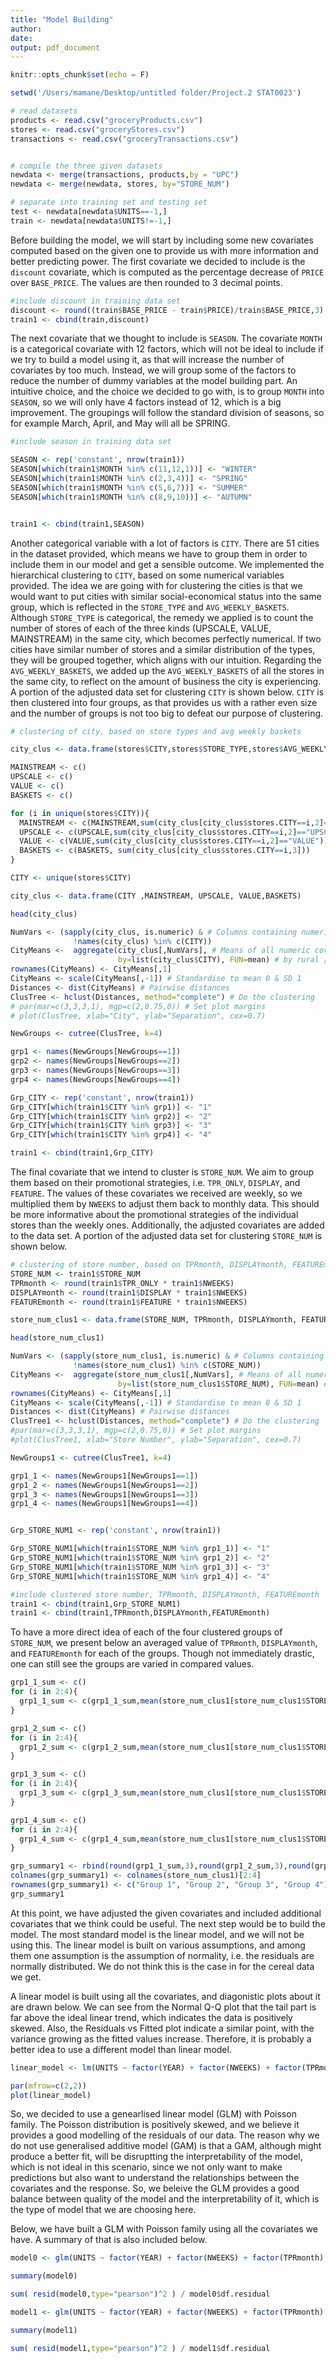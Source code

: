 ```yaml
---
title: "Model Building"
author:
date: 
output: pdf_document
---
```


```r
knitr::opts_chunk$set(echo = F)

setwd('/Users/mamane/Desktop/untitled folder/Project.2 STAT0023')

# read datasets 
products <- read.csv("groceryProducts.csv")
stores <- read.csv("groceryStores.csv")
transactions <- read.csv("groceryTransactions.csv")


# compile the three given datasets 
newdata <- merge(transactions, products,by = "UPC")
newdata <- merge(newdata, stores, by="STORE_NUM")

# separate into training set and testing set
test <- newdata[newdata$UNITS==-1,]
train <- newdata[newdata$UNITS!=-1,]
```


Before building the model, we will start by including some new covariates computed based on the given one to provide us with more information and better predicting power. The first covariate we decided to include is the `discount` covariate, which is computed as the percentage decrease of `PRICE` over `BASE_PRICE`. The values are then rounded to 3 decimal points.

```r
#include discount in training data set
discount <- round((train$BASE_PRICE - train$PRICE)/train$BASE_PRICE,3) 
train1 <- cbind(train,discount)
```

The next covariate that we thought to include is `SEASON`. The covariate `MONTH` is a categorical covariate with 12 factors, which will not be ideal to include if we try to build a model using it, as that will increase the number of covariates by too much. Instead, we will group some of the factors to reduce the number of dummy variables at the model building part. An intuitive choice, and the choice we decided to go with, is to group `MONTH` into `SEASON`, so we will only have 4 factors instead of 12, which is a big improvement. The groupings will follow the standard division of seasons, so for example March, April, and May will all be SPRING. 

```r
#include season in training data set

SEASON <- rep('constant', nrow(train1))
SEASON[which(train1$MONTH %in% c(11,12,1))] <- "WINTER"
SEASON[which(train1$MONTH %in% c(2,3,4))] <- "SPRING"
SEASON[which(train1$MONTH %in% c(5,6,7))] <- "SUMMER"
SEASON[which(train1$MONTH %in% c(8,9,10))] <- "AUTUMN"


train1 <- cbind(train1,SEASON)
```

Another categorical variable with a lot of factors is `CITY`. There are 51 cities in the dataset provided, which means we have to group them in order to include them in our model and get a sensible outcome. We implemented the hierarchical clustering to `CITY`, based on some numerical variables provided. The idea we are going with for clustering the cities is that we would want to put cities with similar social-economical status into the same group, which is reflected in the `STORE_TYPE` and `AVG_WEEKLY_BASKETS`. Although `STORE_TYPE` is categorical, the remedy we applied is to count the number of stores of each of the three kinds (UPSCALE, VALUE, MAINSTREAM) in the same city, which becomes perfectly numerical. If two cities have similar number of stores and a similar distribution of the types, they will be grouped together, which aligns with our intuition. Regarding the `AVG_WEEKLY_BASKETS`, we added up the `AVG_WEEKLY_BASKETS` of all the stores in the same city, to reflect on the amount of business the city is experiencing. A portion of the adjusted data set for clustering `CITY` is shown below. `CITY` is then clustered into four groups, as that provides us with a rather even size and the number of groups is not too big to defeat our purpose of clustering. 

```r
# clustering of city, based on store types and avg weekly baskets

city_clus <- data.frame(stores$CITY,stores$STORE_TYPE,stores$AVG_WEEKLY_BASKETS)

MAINSTREAM <- c()
UPSCALE <- c()
VALUE <- c()
BASKETS <- c()

for (i in unique(stores$CITY)){
  MAINSTREAM <- c(MAINSTREAM,sum(city_clus[city_clus$stores.CITY==i,2]=="MAINSTREAM"))
  UPSCALE <- c(UPSCALE,sum(city_clus[city_clus$stores.CITY==i,2]=="UPSCALE"))
  VALUE <- c(VALUE,sum(city_clus[city_clus$stores.CITY==i,2]=="VALUE"))
  BASKETS <- c(BASKETS, sum(city_clus[city_clus$stores.CITY==i,3]))
}

CITY <- unique(stores$CITY)

city_clus <- data.frame(CITY ,MAINSTREAM, UPSCALE, VALUE,BASKETS) 

head(city_clus)

NumVars <- (sapply(city_clus, is.numeric) & # Columns containing numeric
              !names(city_clus) %in% c(CITY))
CityMeans <-  aggregate(city_clus[,NumVars], # Means of all numeric covariates
                        by=list(city_clus$CITY), FUN=mean) # by rural / urban group
rownames(CityMeans) <- CityMeans[,1]
CityMeans <- scale(CityMeans[,-1]) # Standardise to mean 0 & SD 1
Distances <- dist(CityMeans) # Pairwise distances
ClusTree <- hclust(Distances, method="complete") # Do the clustering
# par(mar=c(3,3,3,1), mgp=c(2,0.75,0)) # Set plot margins
# plot(ClusTree, xlab="City", ylab="Separation", cex=0.7)

NewGroups <- cutree(ClusTree, k=4)

grp1 <- names(NewGroups[NewGroups==1])
grp2 <- names(NewGroups[NewGroups==2])
grp3 <- names(NewGroups[NewGroups==3])
grp4 <- names(NewGroups[NewGroups==4])

Grp_CITY <- rep('constant', nrow(train1))
Grp_CITY[which(train1$CITY %in% grp1)] <- "1"
Grp_CITY[which(train1$CITY %in% grp2)] <- "2"
Grp_CITY[which(train1$CITY %in% grp3)] <- "3"
Grp_CITY[which(train1$CITY %in% grp4)] <- "4"

train1 <- cbind(train1,Grp_CITY)
```

The final covariate that we intend to cluster is `STORE_NUM`. We aim to group them based on their promotional strategies, i.e. `TPR_ONLY`, `DISPLAY`, and `FEATURE`. The values of these covariates we received are weekly, so we multiplied them by `NWEEKS` to adjust them back to monthly data. This should be more informative about the promotional strategies of the individual stores than the weekly ones. Additionally, the adjusted covariates are added to the data set. A portion of the adjusted data set for clustering `STORE_NUM` is shown below. 

```r
# clustering of store number, based on TPRmonth, DISPLAYmonth, FEATUREmonth
STORE_NUM <- train1$STORE_NUM
TPRmonth <- round(train1$TPR_ONLY * train1$NWEEKS)
DISPLAYmonth <- round(train1$DISPLAY * train1$NWEEKS)
FEATUREmonth <- round(train1$FEATURE * train1$NWEEKS)

store_num_clus1 <- data.frame(STORE_NUM, TPRmonth, DISPLAYmonth, FEATUREmonth)

head(store_num_clus1)

NumVars <- (sapply(store_num_clus1, is.numeric) & # Columns containing numeric
              !names(store_num_clus1) %in% c(STORE_NUM))
CityMeans <-  aggregate(store_num_clus1[,NumVars], # Means of all numeric covariates
                        by=list(store_num_clus1$STORE_NUM), FUN=mean) # by rural / urban group
rownames(CityMeans) <- CityMeans[,1]
CityMeans <- scale(CityMeans[,-1]) # Standardise to mean 0 & SD 1
Distances <- dist(CityMeans) # Pairwise distances
ClusTree1 <- hclust(Distances, method="complete") # Do the clustering
#par(mar=c(3,3,3,1), mgp=c(2,0.75,0)) # Set plot margins
#plot(ClusTree1, xlab="Store Number", ylab="Separation", cex=0.7)

NewGroups1 <- cutree(ClusTree1, k=4)

grp1_1 <- names(NewGroups1[NewGroups1==1])
grp1_2 <- names(NewGroups1[NewGroups1==2])
grp1_3 <- names(NewGroups1[NewGroups1==3])
grp1_4 <- names(NewGroups1[NewGroups1==4])


Grp_STORE_NUM1 <- rep('constant', nrow(train1))

Grp_STORE_NUM1[which(train1$STORE_NUM %in% grp1_1)] <- "1"
Grp_STORE_NUM1[which(train1$STORE_NUM %in% grp1_2)] <- "2"
Grp_STORE_NUM1[which(train1$STORE_NUM %in% grp1_3)] <- "3"
Grp_STORE_NUM1[which(train1$STORE_NUM %in% grp1_4)] <- "4"

#include clustered store number, TPRmonth, DISPLAYmonth, FEATUREmonth
train1 <- cbind(train1,Grp_STORE_NUM1)
train1 <- cbind(train1,TPRmonth,DISPLAYmonth,FEATUREmonth)
```

To have a more direct idea of each of the four clustered groups of `STORE_NUM`, we present below an averaged value of `TPRmonth`, `DISPLAYmonth`, and `FEATUREmonth` for each of the groups. Though not immediately drastic, one can still see the groups are varied in compared values. 

```r
grp1_1_sum <- c()
for (i in 2:4){
  grp1_1_sum <- c(grp1_1_sum,mean(store_num_clus1[store_num_clus1$STORE_NUM %in% grp1_1,i]))
}

grp1_2_sum <- c()
for (i in 2:4){
  grp1_2_sum <- c(grp1_2_sum,mean(store_num_clus1[store_num_clus1$STORE_NUM %in% grp1_2,i]))
}

grp1_3_sum <- c()
for (i in 2:4){
  grp1_3_sum <- c(grp1_3_sum,mean(store_num_clus1[store_num_clus1$STORE_NUM %in% grp1_3,i]))
}

grp1_4_sum <- c()
for (i in 2:4){
  grp1_4_sum <- c(grp1_4_sum,mean(store_num_clus1[store_num_clus1$STORE_NUM %in% grp1_4,i]))
}

grp_summary1 <- rbind(round(grp1_1_sum,3),round(grp1_2_sum,3),round(grp1_3_sum,3),round(grp1_4_sum,3))
colnames(grp_summary1) <- colnames(store_num_clus1)[2:4]
rownames(grp_summary1) <- c("Group 1", "Group 2", "Group 3", "Group 4")
grp_summary1
```

At this point, we have adjusted the given covariates and included additional covariates that we think could be useful. The next step would be to build the model. The most standard model is the linear model, and we will not be using this. The linear model is built on various assumptions, and among them one assumption is the assumption of normality, i.e. the residuals are normally distributed. We do not think this is the case in for the cereal data we get. 

A linear model is built using all the covariates, and diagonistic plots about it are drawn below. We can see from the Normal Q-Q plot that the tail part is far above the ideal linear trend, which indicates the data is positively skewed. Also, the Residuals vs Fitted plot indicate a similar point, with the variance growing as the fitted values increase. Therefore, it is probably a better idea to use a different model than linear model. 

```r
linear_model <- lm(UNITS ~ factor(YEAR) + factor(NWEEKS) + factor(TPRmonth) + factor(DISPLAYmonth) + factor(FEATUREmonth) + PRICE + BASE_PRICE + MANUFACTURER + SUB_CATEGORY + STATE + STORE_TYPE + AVG_WEEKLY_BASKETS + discount + factor(Grp_CITY) + factor(Grp_STORE_NUM1) + SEASON, data= train1)

par(mfrow=c(2,2))
plot(linear_model)
```

So, we decided to use a genearlised linear model (GLM) with Poisson family. The Poisson distribution is positively skewed, and we believe it provides a good modelling of the residuals of our data. The reason why we do not use generalised additive model (GAM) is that a GAM, although might produce a better fit, will be disruptting the interpretability of the model, which is not ideal in this scenario, since we not only want to make predictions but also want to understand the relationships between the covariates and the response. So, we beleive the GLM provides a good balance between quality of the model and the interpretability of it, which is the type of model that we are choosing here. 

Below, we have built a GLM with Poisson family using all the covariates we have. A summary of that is also included below.


```r
model0 <- glm(UNITS ~ factor(YEAR) + factor(NWEEKS) + factor(TPRmonth) + factor(DISPLAYmonth) + factor(FEATUREmonth) + PRICE + BASE_PRICE + MANUFACTURER + SUB_CATEGORY + STATE + STORE_TYPE + AVG_WEEKLY_BASKETS + discount + factor(Grp_CITY) + factor(Grp_STORE_NUM1) + SEASON, data= train1, family=poisson)

summary(model0)

sum( resid(model0,type="pearson")^2 ) / model0$df.residual

model1 <- glm(UNITS ~ factor(YEAR) + factor(NWEEKS) + factor(TPRmonth) + factor(DISPLAYmonth) + factor(FEATUREmonth) + PRICE + BASE_PRICE + MANUFACTURER + SUB_CATEGORY + STATE + STORE_TYPE + AVG_WEEKLY_BASKETS + discount + factor(Grp_CITY) + factor(Grp_STORE_NUM1) + SEASON, data= train1, family=quasipoisson)

summary(model1)

sum( resid(model1,type="pearson")^2 ) / model1$df.residual


```
